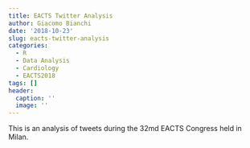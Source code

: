 ```yaml
---
title: EACTS Twitter Analysis
author: Giacomo Bianchi
date: '2018-10-23'
slug: eacts-twitter-analysis
categories:
  - R
  - Data Analysis
  - Cardiology
  - EACTS2018
tags: []
header:
  caption: ''
  image: ''
---
```


This is an analysis of tweets during the 32md EACTS Congress held in Milan.